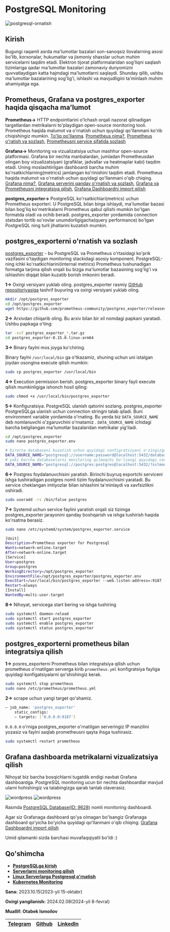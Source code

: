 
# PostgreSQL Monitoring

![postgresql-ornatish](/images/tutorials/database/postgresql-monitoring.png)

## Kirish

Bugungi raqamli asrda ma'lumotlar bazalari son-sanoqsiz ilovalarning asosi bo'lib, korxonalar, hukumatlar va jismoniy shaxslar uchun muhim servicelarni taqdim etadi. Elektron tijorat platformalaridan sog'liqni saqlash tizimlariga qadar ma'lumotlar bazalari zamonaviy dunyomizni quvvatlaydigan katta hajmdagi ma'lumotlarni saqlaydi. Shunday qilib, ushbu ma'lumotlar bazalarining sog'lig'i, ishlashi va mavjudligini ta'minlash muhim ahamiyatga ega.

## Prometheus, Grafana va postgres_exporter haqida qisqacha ma'lumot

**Prometheus->** HTTP endpointlarini o'lchash orqali nazorat qilinadigan targetlardan metrikalarni to'playdigan open-source monitoring tooli.
Prometheus haqida malumot va o'rnatish uchun quyidagi qo'llanmani ko'rib chiqishingiz mumkin. [To'liq qo'llanma](https://devops-journey.uz/tutorials/article/gnp-monitoring). [Prometheus nima?](https://devops-journey.uz/tutorials/article/gnp-monitoring#prometheus-nima), [Prometheus o'ratish va sozlash](https://devops-journey.uz/tutorials/article/gnp-monitoring#prometheus-oratish-va-sozlash), [Prometheusni service sifatida sozlash](https://devops-journey.uz/tutorials/article/gnp-monitoring#prometheusni-service-sifatida-sozlash)

**Grafana->** Monitoring va vizualizatsiya uchun mashhur open-source platformasi. Grafana bir nechta manbalardan, jumladan Prometheusdan olingan boy vizualizatsiyani (grafiklar, jadvallar va heatmaplar kabi) taqdim etadi. Uning moslashtirilgan dashboardi barcha muhim ko'rsatkichlarning(metrics) jamlangan ko'rinishini taqdim etadi.
Prometheus haqida malumot va o'rnatish uchun quyidagi qo'llanmani o'qib chiqing. [Grafana nima?](https://devops-journey.uz/tutorials/article/gnp-monitoring#grafana-nima), [Grafana serverini qanday o'rnatish va sozlash](https://devops-journey.uz/tutorials/article/gnp-monitoring#grafana-serverini-qanday-ornatish-va-sozlash), [Grafana va Prometheusni integratsiya qilish](https://devops-journey.uz/tutorials/article/gnp-monitoring#grafana-va-prometheusni-integratsiya-qilish), [Grafana Dashboardni import qilish](https://devops-journey.uz/tutorials/article/gnp-monitoring#grafana-dashboardni-import-qilish)

**postgres_exporter->** PostgreSQL ko'rsatkichlari(metrics) uchun Prometheus exporteri. U PostgreSQL bilan birga ishlaydi, ma'lumotlar bazasi bilan bog'liq ko'metrikalarni Prometheus qabul qilishi mumkin bo'lgan formatda oladi va ochib beradi. postgres_exporter yordamida connection statsdan tortib so'rovlar unumdorligigacha(query performance) bo'lgan PostgreSQL ning turli jihatlarini kuzatish mumkin.

## postgres_exporterni o'rnatish va sozlash


[postgres_exporter](https://github.com/prometheus-community/postgres_exporter) - bu PostgreSQL va Prometheus o'rtasidagi ko'prik vazifasini o'taydigan monitoring stackidagi asosiy komponent. PostgreSQL-ning ichki ko'rsatkichlarini(internal metrics) Prometheus tushunadigan formatga tarjima qilish orqali bu bizga ma'lumotlar bazasining sog'lig'i va ishlashini diqqat bilan kuzatib borish imkonini beradi.

**1->** Oxirgi versiyani yuklab oling. postgres_exporter rasmiy [GitHub repositoriyasiga](https://github.com/prometheus-community/postgres_exporter/releases) tashrif buyuring va oxirgi versiyani yuklab oling.

```bash
mkdir /opt/postgres_exporter
cd /opt/postgres_exporter
wget https://github.com/prometheus-community/postgres_exporter/releases/download/v0.15.0/postgres_exporter-0.15.0.linux-arm64.tar.gz
```
**2->** Arxivdan chiqarib oling. Bu arxiv bilan bir xil nomdagi papkani yaratadi. Ushbu papkaga o'ting:

```bash
tar -xvf postgres_exporter_*.tar.gz
cd postgres_exporter-0.15.0.linux-arm64
```
**3->** Binary faylni mos joyga ko'chiring.

Binary faylni `/usr/local/bin` ga o'tkazamiz, shuning uchun uni istalgan joydan osongina execute qilish mumkin:

```bash
sudo cp postgres_exporter /usr/local/bin
```

**4->** Execution permission berish. postgres_exporter binary fayli execute qilish mumkinligiga ishonch hosil qiling:
```bash
sudo chmod +x /usr/local/bin/postgres_exporter
```
**5->** Konfiguratsiya. PostgreSQL ulanish qatorini sozlang. postgres_exporter PostgreSQLga ulanish uchun connection stringni talab qiladi.
Buni  environment variable yordamida o'rnating. Bu yerda biz `DATA_SOURCE_NAME` deb nomlanuvchi o'zgaruvchini o'rnatamiz . `DATA_SOURCE_NAME` ichidagi barcha belgilangan ma'lumotlar bazalaridan metrikalar yig'iladi. 

```bash
cd /opt/postgres_exporter
sudo nano postgres_exporter.env
```

```bash filename="/opt/postgres_exporter/postgres_exporter.env" {2,4}
# birorta databaseni kuzatish uchun quyidagi configratsiyani o'zingizga moslab oling
DATA_SOURCE_NAME="postgresql://username:password@localhost:5432/database-name?sslmode=disable"
# yoki barcha databaselarni monitoring qilmoqchi bo'lsangi quyidagi configratsiyani o'zingizga moslab oling
DATA_SOURCE_NAME="postgresql://postgres:postgres@localhost:5432/?sslmode=disable"
```
**6->** Postgres foydalanuvchisini yaratish.
Birinchi buyruq exportchi serviceni ishga tushiradigan postgres nomli tizim foydalanuvchisini yaratadi. Bu service cheklangan imtiyozlar bilan ishlashini ta'minlaydi va xavfsizlikni oshiradi.
```bash
sudo useradd -rs /bin/false postgres
```
**7->** Systemd uchun service faylini yaratish orqali siz tizimga postgres_exporter jarayonini qanday boshqarish va ishga tushirish haqida ko'rsatma berasiz.

```bash
sudo nano /etc/systemd/system/postgres_exporter.service
```

```bash filename="/etc/systemd/system/postgres_exporter.service" {8-10}
[Unit]
Description=Prometheus exporter for Postgresql
Wants=network-online.target
After=network-online.target
[Service]
User=postgres
Group=postgres
WorkingDirectory=/opt/postgres_exporter
EnvironmentFile=/opt/postgres_exporter/postgres_exporter.env
ExecStart=/usr/local/bin/postgres_exporter --web.listen-address=:9187 --web.telemetry-path=/metrics
Restart=always
[Install]
WantedBy=multi-user.target
```

**8->** Nihoyat, servicega start bering va ishga tushiring

```bash
sudo systemctl daemon-reload
sudo systemctl start postgres_exporter
sudo systemctl enable postgres_exporter
sudo systemctl status postgres_exporter
```
## postgres_exporterni prometheus bilan integratsiya qilish

**1->** posres_exporterni Prometheus bilan integratsiya qilish uchun prometheus o'rnatilgan serverga kirib `prometheus.yml` konfigratsiya fayliga quyidagi konfigatsiyalarni qo'shishingiz kerak.

```bash
sudo systemctl stop prometheus
sudo nano /etc/prometheus/prometheus.yml
```
**2->** scrape uchun yangi target qo'shamiz.

```bash filename="/etc/prometheus/prometheus.yml"
— job_name: 'postgres_exporter'
    static_configs:
    — targets: ['0.0.0.0:9187']
```
`0.0.0.0` o'rniga postgres_exporter o'rnatilgan serveringiz IP manzilini yozasiz va faylni saqlab prometheusni qayta ihsga tushirasiz.
```bash
sudo systemctl restart prometheus
```
## Grafana dashboarda metrikalarni vizualizatsiya qilish
Nihoyat biz barcha bosqichlarni tugatdik endigi navbat Grafana dashboardga. PostgreSQL monitoring ucun bir nechta dashboardlar mavjud ularni hohishingiz va talabingizga qarab tanlab olaverasiz. 

![wordpress](/images/tutorials/database/image.png)
![wordpress](/images/tutorials/database/2.png)

Rasmda [PostgreSQL Database(ID: 9628)](https://grafana.com/grafana/dashboards/9628-postgresql-database/) nomli monitoring dashboardi.

Agar siz Grafanaga dashboard qo'ya olmagan bo'lsangiz Grafanaga dashboard qo'yicha bo'yicha quyidagi qo'llanmani o'qib chiqing. [Grafana Dashboardni import qilish](https://devops-journey.uz/tutorials/article/gnp-monitoring#grafana-dashboardni-import-qilish)


Umid qilamanki sizda barchasi muvafaqqiyatli bo'ldi :)

## Qo'shimcha

<Callout type="info" emoji="">

 * [**PostgreSQLga kirish**](https://devops-journey.uz/guides/database/postgresql-kirish)
 * [**Serverlarni monitoring qilish**](https://devops-journey.uz/tutorials/article/gnp-monitoring)
 * [**Linux Serverlarga Postgresql o'rnatish**](https://devops-journey.uz/guides/database/postgresql-ornatish)
 * [**Kubernetes Monitoring**](https://devops-journey.uz/guides/k8s/kubernetes-monitoring)


**Sana:** 2023.10.15(2023-yil 15-oktabr)

**Oxirgi yangilanish:** 2024.02.08(2024-yil 8-fevral)

**Muallif: Otabek Ismoilov**

| [Telegram](https://t.me/Otabek_Ismoilov) | [Github](https://github.com/ismoilovdevml) | [LinkedIn](https://www.linkedin.com/in/otabek-ismoilov-8625b0222/) |
| - | - | - |

</Callout>